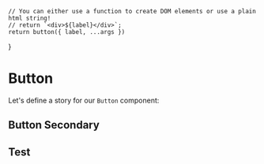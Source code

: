 

<Meta of={ButtonStories} />

    // You can either use a function to create DOM elements or use a plain html string!
    // return `<div>${label}</div>`;
    return button({ label, ...args })
}

# Button

Let's define a story for our `Button` component:

<Canvas>
  <Story of={ButtonStories.Primary} />
</Canvas>

<ArgsTable story="Primary" />

## Button Secondary

<Canvas>
  <Story of={ButtonStories.Secondary} />
</Canvas>

## Test
